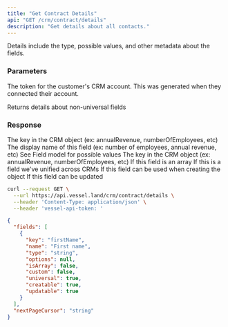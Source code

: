 ```yaml
---
title: "Get Contract Details"
api: "GET /crm/contract/details"
description: "Get details about all contacts."
---
```


Details include the type, possible values, and other metadata about the fields.

### Parameters

<Param query="accessToken" type="string" required>

The token for the customer's CRM account. This was generated when they connected their account.

</Param>

<Param query="allFields" type="boolean">

Returns details about non-universal fields

</Param>

<Param query="cursor" type="string"></Param>

### Response

<ResponseField name="fields" type="Field[]">

<Expandable title="Field">
  <ResponseField name="key" type="string" required>
    The key in the CRM object (ex: annualRevenue, numberOfEmployees, etc)
  </ResponseField>
  <ResponseField name="name" type="string" required>
    The display name of this field (ex: number of employees, annual revenue, etc)
  </ResponseField>
  <ResponseField name="type" type="string" required>
    See Field model for possible values
  </ResponseField>
  <ResponseField name="options" type="object[]" required>
  The key in the CRM object (ex: annualRevenue, numberOfEmployees, etc)

  <Expandable title="object">
    <ResponseField name="key" type="string"></ResponseField>
    <ResponseField name="name" type="string"></ResponseField>
  </Expandable>
  </ResponseField>

  <ResponseField name="isArray" type="boolean">
    If this field is an array
  </ResponseField>
  <ResponseField name="universal" type="boolean" required>
    If this is a field we've unified across CRMs
  </ResponseField>
  <ResponseField name="creatable" type="boolean" required>
    If this field can be used when creating the object
  </ResponseField>
  <ResponseField name="updatable" type="boolean" required>
    If this field can be updated
  </ResponseField>
</Expandable>

</ResponseField>

<ResponseField name="nextPageCursor" type="string"></ResponseField>

<RequestExample>

```bash Request
curl --request GET \
  --url https://api.vessel.land/crm/contract/details \
  --header 'Content-Type: application/json' \
  --header 'vessel-api-token: '
```

</RequestExample>

<ResponseExample>

```json Response Example
{
  "fields": [
    {
      "key": "firstName",
      "name": "First name",
      "type": "string",
      "options": null,
      "isArray": false,
      "custom": false,
      "universal": true,
      "creatable": true,
      "updatable": true
    }
  ],
  "nextPageCursor": "string"
}
```

</ResponseExample>
